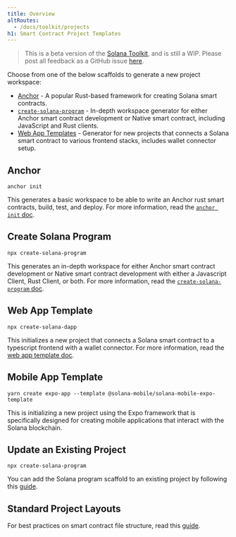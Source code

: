 ```yaml
---
title: Overview
altRoutes:
  - /docs/toolkit/projects
h1: Smart Contract Project Templates
---
```


> This is a beta version of the [Solana Toolkit](/docs/toolkit/), and is
> still a WIP. Please post all feedback as a GitHub issue
> [here](https://github.com/solana-foundation/developer-content/issues/new?title=%5Btoolkit%5D%20).

Choose from one of the below scaffolds to generate a new project workspace:

- [Anchor](#anchor) - A popular Rust-based framework for creating Solana smart
  contracts.
- [`create-solana-program`](#create-solana-program) - In-depth workspace
  generator for either Anchor smart contract development or Native smart
  contract, including JavaScript and Rust clients.
- [Web App Templates](#web-app-template) - Generator for new projects that
  connects a Solana smart contract to various frontend stacks, includes wallet
  connector setup.

## Anchor

```shell
anchor init
```

This generates a basic workspace to be able to write an Anchor rust smart
contracts, build, test, and deploy. For more information, read the
[`anchor init` doc](/docs/toolkit/projects/anchor-init).

## Create Solana Program

```shell
npx create-solana-program
```

This generates an in-depth workspace for either Anchor smart contract
development or Native smart contract development with either a Javascript
Client, Rust Client, or both. For more information, read the
[`create-solana-program` doc](/docs/toolkit/projects/solana-program).

## Web App Template

```shell
npx create-solana-dapp
```

This initializes a new project that connects a Solana smart contract to a
typescript frontend with a wallet connector. For more information, read the
[web app template doc](/docs/toolkit/projects/web-app).

## Mobile App Template

```shell
yarn create expo-app --template @solana-mobile/solana-mobile-expo-template
```

This is initializing a new project using the Expo framework that is specifically
designed for creating mobile applications that interact with the Solana
blockchain.

## Update an Existing Project

```shell
npx create-solana-program
```

You can add the Solana program scaffold to an existing project by following this
[guide](/docs/toolkit/projects/existing-project).

## Standard Project Layouts

For best practices on smart contract file structure, read this
[guide](/docs/toolkit/projects/project-layout).
